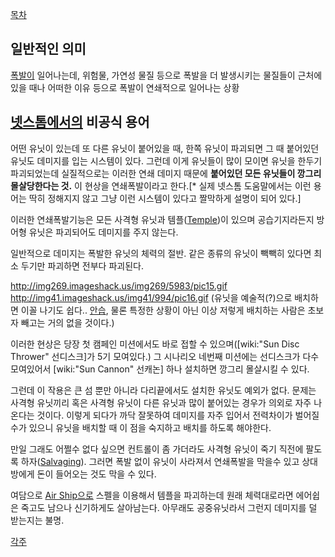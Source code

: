 [[목차]]

== 일반적인 의미 ==

[[폭발]]이 일어나는데, 위험물, 가연성 물질 등으로 폭발을 더 발생시키는 물질들이 근처에 있을 때나 어떠한 이유 등으로 폭발이 연쇄적으로 일어나는 상황

== [[넷스톰]]에서의 비공식 용어 ==

어떤 유닛이 있는데 또 다른 유닛이 붙어있을 때, 한쪽 유닛이 파괴되면 그 때 붙어있던 유닛도 데미지를 입는 시스템이 있다. 그런데 이게 유닛들이 많이 모이면 유닛을 한두기 파괴되었는데 실질적으로는 이러한 연쇄 데미지 때문에 '''붙어있던 모든 유닛들이 깡그리 몰살당한다는 것.''' 이 현상을 연쇄폭발이라고 한다.[* 실제 넷스톰 도움말에서는 이런 용어는 딱히 정해지지 않고 그냥 이런 시스템이 있다고 짤막하게 설명이 되어 있다.]

이러한 연쇄폭발기능은 모든 사격형 유닛과 템플([[Temple]])이 있으며 공습기지라든지 방어형 유닛은 파괴되어도 데미지를 주지 않는다.

일반적으로 데미지는 폭발한 유닛의 체력의 절반. 같은 종류의 유닛이 빽빽히 있다면 최소 두기만 파괴하면 전부다 파괴된다.


http://img269.imageshack.us/img269/5983/pic15.gif
http://img41.imageshack.us/img41/994/pic16.gif
(유닛을 예술적(?)으로 배치하면 이꼴 나기도 쉽다.. [[안습]], 물론 특정한 상황이 아닌 이상 저렇게 배치하는 사람은 초보자 빼고는 거의 없을 것이다.)

이러한 현상은 당장 첫 캠페인 미션에서도 바로 접할 수 있으며([wiki:"Sun Disc Thrower" 선디스크]가 5기 모여있다.) 그 시나리오 네번째 미션에는 선디스크가 다수 모여있어서 [wiki:"Sun Cannon" 선캐논] 하나 설치하면 깡그리 몰살시킬 수 있다.

그런데 이 작용은 큰 섬 뿐만 아니라 다리끝에서도 설치한 유닛도 예외가 없다. 문제는 사격형 유닛끼리 혹은 사격형 유닛이 다른 유닛과 많이 붙어있는 경우가 의외로 자주 나온다는 것이다. 이렇게 되다가 까닥 잘못하여 데미지를 자주 입어서 전력차이가 벌어질 수가 있으니 유닛을 배치할 때 이 점을 숙지하고 배치를 하도록 해야한다.

만일 그래도 어쩔수 없다 싶으면 컨트롤이 좀 가더라도 사격형 유닛이 죽기 직전에 팔도록 하자([[Salvaging]]). 그러면 폭발 없이 유닛이 사라져서 연쇄폭발을 막을수 있고 상대방에게 돈이 들어오는 것도 막을 수 있다.


여담으로 [[Air Ship]]으로 스펠을 이용해서 템플을 파괴하는데 원래 체력대로라면 에어쉽은 죽고도 남으나 신기하게도 살아남는다. 아무래도 공중유닛라서 그런지 데미지를 덜 받는지는 불명.

[[각주]]
